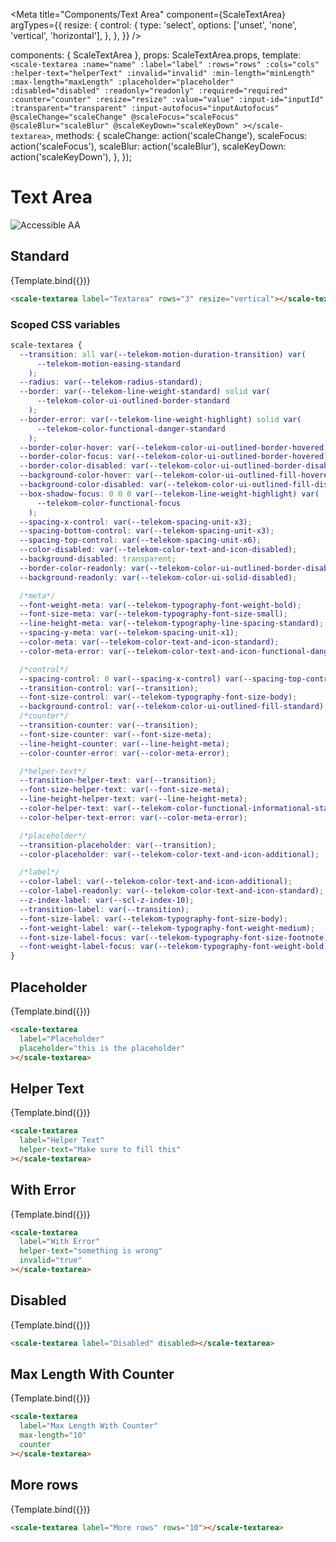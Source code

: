 
<Meta
  title="Components/Text Area"
  component={ScaleTextArea}
  argTypes={{
    resize: {
      control: {
        type: 'select',
        options: ['unset', 'none', 'vertical', 'horizontal'],
      },
    },
  }}
/>

  components: { ScaleTextArea },
  props: ScaleTextArea.props,
  template: `
    <scale-textarea
      :name="name"
      :label="label"
      :rows="rows"
      :cols="cols"
      :helper-text="helperText"
      :invalid="invalid"
      :min-length="minLength"
      :max-length="maxLength"
      :placeholder="placeholder"
      :disabled="disabled"
      :readonly="readonly"
      :required="required"
      :counter="counter"
      :resize="resize"
      :value="value"
      :input-id="inputId"
      :transparent="transparent"
      :input-autofocus="inputAutofocus"
      @scaleChange="scaleChange"
      @scaleFocus="scaleFocus"
      @scaleBlur="scaleBlur"
      @scaleKeyDown="scaleKeyDown"
    ></scale-textarea>
  `,
  methods: {
    scaleChange: action('scaleChange'),
    scaleFocus: action('scaleFocus'),
    scaleBlur: action('scaleBlur'),
    scaleKeyDown: action('scaleKeyDown'),
  },
});

<div
  style={{
    display: 'inline-flex',
    alignItems: 'center',
    justifyContent: 'space-between',
    width: '100%',
  }}
>
  <h1>Text Area</h1>
  <img src="assets/aa.png" alt="Accessible AA" />
</div>

## Standard

<Canvas withSource="none">
  <Story
    name="Standard"
    args={{
      label: 'Textarea',
      rows: 3,
      resize: 'vertical',
    }}
  >
    {Template.bind({})}
  </Story>
</Canvas>

<ArgsTable story="Standard" />

```html
<scale-textarea label="Textarea" rows="3" resize="vertical"></scale-textarea>
```

### Scoped CSS variables

```css
scale-textarea {
  --transition: all var(--telekom-motion-duration-transition) var(
      --telekom-motion-easing-standard
    );
  --radius: var(--telekom-radius-standard);
  --border: var(--telekom-line-weight-standard) solid var(
      --telekom-color-ui-outlined-border-standard
    );
  --border-error: var(--telekom-line-weight-highlight) solid var(
      --telekom-color-functional-danger-standard
    );
  --border-color-hover: var(--telekom-color-ui-outlined-border-hovered);
  --border-color-focus: var(--telekom-color-ui-outlined-border-hovered);
  --border-color-disabled: var(--telekom-color-ui-outlined-border-disabled);
  --background-color-hover: var(--telekom-color-ui-outlined-fill-hovered);
  --background-color-disabled: var(--telekom-color-ui-outlined-fill-disabled);
  --box-shadow-focus: 0 0 0 var(--telekom-line-weight-highlight) var(
      --telekom-color-functional-focus
    );
  --spacing-x-control: var(--telekom-spacing-unit-x3);
  --spacing-bottom-control: var(--telekom-spacing-unit-x3);
  --spacing-top-control: var(--telekom-spacing-unit-x6);
  --color-disabled: var(--telekom-color-text-and-icon-disabled);
  --background-disabled: transparent;
  --border-color-readonly: var(--telekom-color-ui-outlined-border-disabled);
  --background-readonly: var(--telekom-color-ui-solid-disabled);

  /*meta*/
  --font-weight-meta: var(--telekom-typography-font-weight-bold);
  --font-size-meta: var(--telekom-typography-font-size-small);
  --line-height-meta: var(--telekom-typography-line-spacing-standard);
  --spacing-y-meta: var(--telekom-spacing-unit-x1);
  --color-meta: var(--telekom-color-text-and-icon-standard);
  --color-meta-error: var(--telekom-color-text-and-icon-functional-danger);

  /*control*/
  --spacing-control: 0 var(--spacing-x-control) var(--spacing-top-control);
  --transition-control: var(--transition);
  --font-size-control: var(--telekom-typography-font-size-body);
  --background-control: var(--telekom-color-ui-outlined-fill-standard);
  /*counter*/
  --transition-counter: var(--transition);
  --font-size-counter: var(--font-size-meta);
  --line-height-counter: var(--line-height-meta);
  --color-counter-error: var(--color-meta-error);

  /*helper-text*/
  --transition-helper-text: var(--transition);
  --font-size-helper-text: var(--font-size-meta);
  --line-height-helper-text: var(--line-height-meta);
  --color-helper-text: var(--telekom-color-functional-informational-standard);
  --color-helper-text-error: var(--color-meta-error);

  /*placeholder*/
  --transition-placeholder: var(--transition);
  --color-placeholder: var(--telekom-color-text-and-icon-additional);

  /*label*/
  --color-label: var(--telekom-color-text-and-icon-additional);
  --color-label-readonly: var(--telekom-color-text-and-icon-standard);
  --z-index-label: var(--scl-z-index-10);
  --transition-label: var(--transition);
  --font-size-label: var(--telekom-typography-font-size-body);
  --font-weight-label: var(--telekom-typography-font-weight-medium);
  --font-size-label-focus: var(--telekom-typography-font-size-footnote);
  --font-weight-label-focus: var(--telekom-typography-font-weight-bold);
}
```

## Placeholder

<Canvas withSource="none">
  <Story
    name="Placeholder"
    args={{
      label: 'Placeholder',
      placeholder: 'this is the placeholder',
    }}
  >
    {Template.bind({})}
  </Story>
</Canvas>

```html
<scale-textarea
  label="Placeholder"
  placeholder="this is the placeholder"
></scale-textarea>
```

## Helper Text

<Canvas withSource="none">
  <Story
    name="Helper Text"
    args={{
      helperText: 'Make sure to fill this',
      label: 'Helper Text',
    }}
  >
    {Template.bind({})}
  </Story>
</Canvas>

```html
<scale-textarea
  label="Helper Text"
  helper-text="Make sure to fill this"
></scale-textarea>
```

## With Error

<Canvas withSource="none">
  <Story
    name="With Error"
    args={{
      label: 'With Error',
      invalid: true,
      helperText: 'something is wrong',
    }}
  >
    {Template.bind({})}
  </Story>
</Canvas>

```html
<scale-textarea
  label="With Error"
  helper-text="something is wrong"
  invalid="true"
></scale-textarea>
```

## Disabled

<Canvas withSource="none">
  <Story
    name="Disabled"
    args={{
      label: 'Disabled',
      disabled: true,
    }}
  >
    {Template.bind({})}
  </Story>
</Canvas>

```html
<scale-textarea label="Disabled" disabled></scale-textarea>
```

<!--
## Readonly

<Canvas withSource="none">
  <Story
    name="Readonly"
    args={{
      label: "Readonly",
      readonly: true,
      value: "This cannot be changed"
    }}
  >
    {Template.bind({})}
  </Story>
</Canvas>

```html
<scale-textarea label="Readonly" value="This cannot be changed" readonly></scale-textarea>
```
-->

## Max Length With Counter

<Canvas withSource="none">
  <Story
    name="Max Length With Counter"
    args={{
      label: 'Max Length With Counter',
      maxLength: 10,
      counter: true,
    }}
  >
    {Template.bind({})}
  </Story>
</Canvas>

```html
<scale-textarea
  label="Max Length With Counter"
  max-length="10"
  counter
></scale-textarea>
```

## More rows

<Canvas withSource="none">
  <Story
    name="More rows"
    args={{
      label: 'More rows',
      rows: 10,
    }}
  >
    {Template.bind({})}
  </Story>
</Canvas>

```html
<scale-textarea label="More rows" rows="10"></scale-textarea>
```
